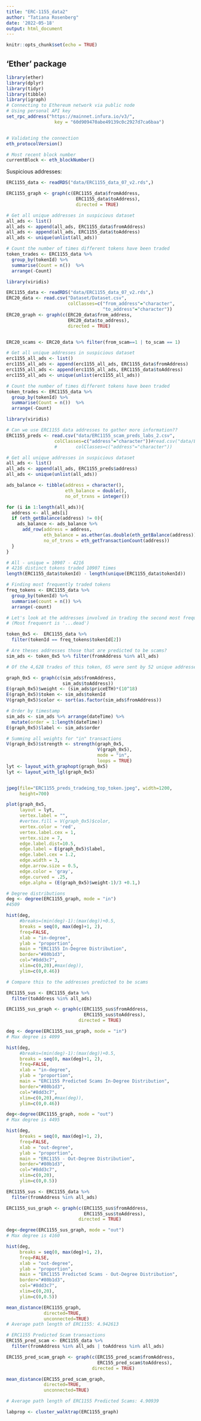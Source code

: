 ```yaml
---
title: "ERC-1155_data2"
author: "Tatiana Rosenberg"
date: '2022-05-18'
output: html_document
---
```


```r
knitr::opts_chunk$set(echo = TRUE)
```

## 'Ether' package

```r
library(ether)
library(dplyr)
library(tidyr)
library(tibble)
library(igraph)
# Connecting to Ethereum network via public node
# Using personal API key
set_rpc_address("https://mainnet.infura.io/v3/", 
                  key = "60d909470abe49139c0c2927d7ca6baa")


# Validating the connection
eth_protocolVersion()

# Most recent block number
currentBlock <- eth_blockNumber()

```


Suspicious addresses:

```r

ERC1155_data <- readRDS("data/ERC1155_data_07_v2.rds",)

ERC1155_graph <- graph(c(ERC1155_data$fromAddress,
                          ERC1155_data$toAddress),
                          directed = TRUE)

# Get all unique addresses in suspicious dataset
all_ads <- list()
all_ads <- append(all_ads, ERC1155_data$fromAddress)
all_ads <- append(all_ads, ERC1155_data$toAddress)
all_ads <- unique(unlist(all_ads))

# Count the number of times different tokens have been traded
token_trades <- ERC1155_data %>%
  group_by(tokenId) %>%
  summarise(Count = n())  %>%
  arrange(-Count)


```


```r
library(viridis)

ERC1155_data <- readRDS("data/ERC1155_data_07_v2.rds",)
ERC20_data <- read.csv("Dataset/Dataset.csv",
                       colClasses=c("from_address"="character",
                                    "to_address"="character"))
ERC20_graph <- graph(c(ERC20_data$from_address,
                       ERC20_data$to_address),
                       directed = TRUE)


ERC20_scams <- ERC20_data %>% filter(from_scam==1 | to_scam == 1)

# Get all unique addresses in suspicious dataset
erc1155_all_ads <- list()
erc1155_all_ads <- append(erc1155_all_ads, ERC1155_data$fromAddress)
erc1155_all_ads <- append(erc1155_all_ads, ERC1155_data$toAddress)
erc1155_all_ads <- unique(unlist(erc1155_all_ads))

# Count the number of times different tokens have been traded
token_trades <- ERC1155_data %>%
  group_by(tokenId) %>%
  summarise(Count = n())  %>%
  arrange(-Count)


```


```r
library(viridis)

# Can we use ERC1155 data addresses to gather more information??
ERC1155_preds <- read.csv("data/ERC1155_scam_preds_labs_2.csv",
                  colClasses=c("address"="character"))#read.csv("data/ERC1155_scam_preds_labs.csv",
                  #       colClasses=c("address"="character"))

# Get all unique addresses in suspicious dataset
all_ads <- list()
all_ads <- append(all_ads, ERC1155_preds$address)
all_ads <- unique(unlist(all_ads))

ads_balance <- tibble(address = character(),
                      eth_balance = double(),
                      no_of_trxns = integer())

for (i in 1:length(all_ads)){
  address <- all_ads[i]
  if (eth_getBalance(address) != 0){
    ads_balance <- ads_balance %>%
      add_row(address = address,
              eth_balance = as.ether(as.double(eth_getBalance(address))),
              no_of_trxns = eth_getTransactionCount(address))
  }
}

# All - unique = 10907 - 4216
# 4216 distinct tokens traded 10907 times
length(ERC1155_data$tokenId) - length(unique(ERC1155_data$tokenId))

# Finding most frequently traded tokens
freq_tokens <- ERC1155_data %>%
  group_by(tokenId) %>%
  summarise(count = n()) %>%
  arrange(-count)

# Let's look at the addresses involved in trading the second most frequently traded token
# (Most frequenrt is '...dead')

token_0x5 <-  ERC1155_data %>% 
  filter(tokenId == freq_tokens$tokenId[2])

# Are theses addresses those that are predicted to be scams?
sim_ads <- token_0x5 %>% filter(fromAddress %in% all_ads)

# Of the 4,628 trades of this token, 65 were sent by 52 unique addresses that were predicted to be a scam address

graph_0x5 <- graph(c(sim_ads$fromAddress,
                     sim_ads$toAddress))
E(graph_0x5)$weight <- (sim_ads$priceETH)*(10^18)
E(graph_0x5)$token <- sim_ads$tokenId
V(graph_0x5)$color <- sort(as.factor(sim_ads$fromAddress))

# Order by timestamp
sim_ads <- sim_ads %>% arrange(dateTime) %>%
  mutate(order = 1:length(dateTime))
E(graph_0x5)$label <- sim_ads$order

# Summing all weights for "in" transactions
V(graph_0x5)$strength <- strength(graph_0x5,
                                  V(graph_0x5),
                                  mode = "in", 
                                  loops = TRUE)
lyt <- layout_with_graphopt(graph_0x5)
lyt <- layout_with_lgl(graph_0x5)


jpeg(file="ERC1155_preds_tradeing_top_token.jpeg", width=1200,
     height=700)

plot(graph_0x5,
     layout = lyt,
     vertex.label = "",
     #vertex.fill = V(graph_0x5)$color,
     vertex.color = 'red',
     vertex.label.cex = 1,
     vertex.size = 7,
     edge.label.dist=10.5, 
     edge.label = E(graph_0x5)$label,
     edge.label.cex = 1.2,
     edge.width = 3,
     edge.arrow.size = 0.5,
     edge.color = 'gray',
     edge.curved = .25,
     edge.alpha = (E(graph_0x5)$weight-1)/3 +0.1,) 


```

```r
# Degree distributions
deg <- degree(ERC1155_graph, mode = "in")
#4509

hist(deg, 
     #breaks=(min(deg)-1):(max(deg))+0.5,
     breaks = seq(0, max(deg)+1, 2),
     freq=FALSE, 
     xlab = "in-degree", 
     ylab = "proportion", 
     main = "ERC1155 In-Degree Distribution",
     border="#80b1d3", 
     col="#8dd3c7", 
     xlim=c(0,20),#max(deg)),
     ylim=c(0,0.46))

# Compare this to the addresses predicted to be scams

ERC1155_sus <- ERC1155_data %>% 
  filter(toAddress %in% all_ads)

ERC1155_sus_graph <- graph(c(ERC1155_sus$fromAddress,
                             ERC1155_sus$toAddress),
                           directed = TRUE)

deg <- degree(ERC1155_sus_graph, mode = "in")
# Max degree is 4099

hist(deg, 
     #breaks=(min(deg)-1):(max(deg))+0.5,
     breaks = seq(0, max(deg)+1, 2),
     freq=FALSE, 
     xlab = "in-degree", 
     ylab = "proportion", 
     main = "ERC1155 Predicted Scams In-Degree Distribution",
     border="#80b1d3", 
     col="#8dd3c7", 
     xlim=c(0,20),#max(deg)),
     ylim=c(0,0.46))

deg<-degree(ERC1155_graph, mode = "out")
# Max degree is 4495

hist(deg, 
     breaks = seq(0, max(deg)+1, 2),
     freq=FALSE, 
     xlab = "out-degree", 
     ylab = "proportion", 
     main = "ERC1155 - Out-Degree Distribution",
     border="#80b1d3", 
     col="#8dd3c7", 
     xlim=c(0,20),
     ylim=c(0,0.5))

ERC1155_sus <- ERC1155_data %>% 
  filter(fromAddress %in% all_ads)

ERC1155_sus_graph <- graph(c(ERC1155_sus$fromAddress,
                             ERC1155_sus$toAddress),
                           directed = TRUE)

deg<-degree(ERC1155_sus_graph, mode = "out")
# Max degree is 4160

hist(deg, 
     breaks = seq(0, max(deg)+1, 2),
     freq=FALSE, 
     xlab = "out-degree", 
     ylab = "proportion", 
     main = "ERC1155 Predicted Scams - Out-Degree Distribution",
     border="#80b1d3", 
     col="#8dd3c7", 
     xlim=c(0,20),
     ylim=c(0,0.5))

```

```r

mean_distance(ERC1155_graph,
              directed=TRUE,
              unconnected=TRUE)
# Average path length of ERC1155: 4.942613

# ERC1155 Predicted Scam transactions
ERC155_pred_scam <- ERC1155_data %>% 
  filter(fromAddress %in% all_ads | toAddress %in% all_ads)

ERC155_pred_scam_graph <- graph(c(ERC155_pred_scam$fromAddress,
                                  ERC155_pred_scam$toAddress),
                                directed = TRUE)

mean_distance(ERC155_pred_scam_graph,
              directed=TRUE,
              unconnected=TRUE)

# Average path length of ERC1155 Predicted Scams: 4.90939

```

```r

labprop <- cluster_walktrap(ERC1155_graph)

```

